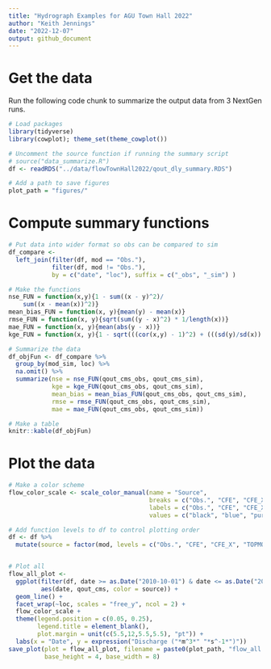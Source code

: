 ```yaml
---
title: "Hydrograph Examples for AGU Town Hall 2022"
author: "Keith Jennings"
date: "2022-12-07"
output: github_document
---
```


# Get the data

Run the following code chunk to summarize the output data from 3 NextGen runs.

```r
# Load packages
library(tidyverse)
library(cowplot); theme_set(theme_cowplot())

# Uncomment the source function if running the summary script
# source("data_summarize.R")
df <- readRDS("../data/flowTownHall2022/qout_dly_summary.RDS")

# Add a path to save figures
plot_path = "figures/"
```

# Compute summary functions
```r
# Put data into wider format so obs can be compared to sim
df_compare <- 
  left_join(filter(df, mod == "Obs."),
            filter(df, mod != "Obs."),
            by = c("date", "loc"), suffix = c("_obs", "_sim") )

# Make the functions
nse_FUN = function(x,y){1 - sum((x - y)^2)/
    sum((x - mean(x))^2)}
mean_bias_FUN = function(x, y){mean(y) - mean(x)}
rmse_FUN = function(x, y){sqrt(sum((y - x)^2) * 1/length(x))}
mae_FUN = function(x, y){mean(abs(y - x))}
kge_FUN = function(x, y){1 - sqrt(((cor(x,y) - 1)^2) + (((sd(y)/sd(x)) - 1)^2) + (((mean(y)/mean(x)) - 1)^2))}

# Summarize the data
df_objFun <- df_compare %>% 
  group_by(mod_sim, loc) %>% 
  na.omit() %>% 
  summarize(nse = nse_FUN(qout_cms_obs, qout_cms_sim),
            kge = kge_FUN(qout_cms_obs, qout_cms_sim),
            mean_bias = mean_bias_FUN(qout_cms_obs, qout_cms_sim),
            rmse = rmse_FUN(qout_cms_obs, qout_cms_sim),
            mae = mae_FUN(qout_cms_obs, qout_cms_sim))

# Make a table
knitr::kable(df_objFun)

```

# Plot the data

```r
# Make a color scheme
flow_color_scale <- scale_color_manual(name = "Source", 
                                       breaks = c("Obs.", "CFE", "CFE_X", "TOPMODEL", "NWM2.1"),
                                       labels = c("Obs.", "CFE", "CFE_X", "TOPMODEL", "NWM2.1"),
                                       values = c("black", "blue", "purple", "darkorange2", "green4"))

# Add function levels to df to control plotting order
df <- df %>% 
  mutate(source = factor(mod, levels = c("Obs.", "CFE", "CFE_X", "TOPMODEL", "NWM2.1")))


# Plot all
flow_all_plot <- 
  ggplot(filter(df, date >= as.Date("2010-10-01") & date <= as.Date("2011-09-30")), 
         aes(date, qout_cms, color = source)) + 
  geom_line() + 
  facet_wrap(~loc, scales = "free_y", ncol = 2) + 
  flow_color_scale + 
  theme(legend.position = c(0.05, 0.25), 
        legend.title = element_blank(),
        plot.margin = unit(c(5.5,12,5.5,5.5), "pt")) + 
  labs(x = "Date", y = expression("Discharge ("*m^3*" "*s^-1*")"))
save_plot(plot = flow_all_plot, filename = paste0(plot_path, "flow_all.png"), 
          base_height = 4, base_width = 8)

```

